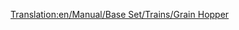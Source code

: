 [[Translation:en/Manual/Base Set/Trains/Grain Hopper]]
{{hu/Navbox Vagonok}}
{{hu/Vagonok|Name=Gabonaszállító vagon
|Picture=[[File:en/Grainhopper.png]]
|NormalCost=£1,066 ($2,132)
|NormalWeight=19 / 49 t
|NormalCapacity=30 tonna gabona
|MonoCost="
|MonoWeight=19 / 54 t
|MonoCapacity=35 tonna gabona
|MagCost="
|MagWeight=19 / 56 t
|MagCapacity=37 tonna gabona
|Description=Rakományai:
* [[hu/Manual/Éghajlatok#mersekelt|Mérsékelt]] éghajlaton: [[hu/Manual/Base Set/Cargos/Búza|búza]]
* [[hu/Manual/Éghajlatok#szubarktikusszubarktikus|Szubarktikus]] éghajlaton: [[hu/Manual/Base Set/Cargos/Sarki búza|búza]]
* [[hu/Manual/Éghajlatok#szubtropusi|Szubtrópusi]] éghajlaton: [[hu/Manual/Base Set/Cargos/Kukorica|kukorica]]
A gabonát és az állatot szállító vagonok kapacitása eltérő. Ha vegyes vonatokat indítasz a farmról, érdemes ezt szem előtt tartanod.

}}